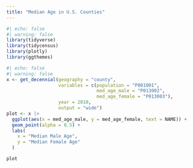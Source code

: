```yaml
---
title: "Median Age in U.S. Counties"
---
```


```r
#| echo: false
#| warning: false
library(tidyverse)
library(tidycensus)
library(plotly)
library(ggthemes)
```

```r
#| echo: false
#| warning: false
x <- get_decennial(geography = "county", 
                   variables = c(population = "P001001", 
                                 med_age_male = "P013002", 
                                 med_age_female = "P013003"), 
                   year = 2010, 
                   output = "wide")
plot <- x |>
  ggplot(aes(x = med_age_male, y = med_age_female, text = NAME)) +
  geom_point(alpha = 0.5) +
  labs(
    x = "Median Male Age",
    y = "Median Female Age"
  ) 

plot
```

